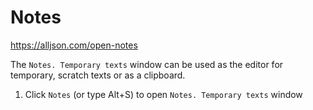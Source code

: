 # Notes

https://alljson.com/open-notes

The `Notes. Temporary texts` window can be used as the editor for temporary, scratch texts or as a clipboard.


<ThemedImg name="Notes" />

1. Click `Notes` (or type Alt+S) to open `Notes. Temporary texts` window
